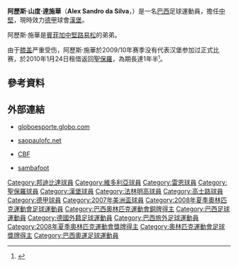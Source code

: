 {{noteta
|G1=德甲
|T=zh-hans:阿莱士·席尔瓦;zh-hk:阿歷斯·施華;zh-tw:阿萊士·席爾瓦;
|1=zh-hans:阿莱士;zh-hk:阿歷斯;zh-tw:阿萊士;
|2=zh-hans:桑德罗;zh-hk:山度;zh-tw:桑德羅;
|3=zh-hans:席尔瓦;zh-hk:施華;zh-tw:席爾瓦;
|4=zh-hans:庞特普雷塔;zh-hk:邦迪比達;zh-tw:龐特普雷塔;
|5=zh-hans:路易松;zh-hk:雷沙奧;zh-tw:路易松;
}}
{{Football player infobox
| playername          = 阿歷斯·施華<br>''Alex Silva''
| fullname            = Alex Sandro da Silva
| dateofbirth         = {{Birth date and age|1985|3|10|mf=y}} 
| cityofbirth         = [[安帕羅_(聖保羅州)|安帕羅]]
| countryofbirth      = {{BRA}}
| height              = {{height|m=1.92}}
| currentclub         = [[聖保羅足球俱樂部|聖保羅]]<br />由[[漢堡足球俱樂部|漢堡]]借用
| clubnumber          = ''TBA''<!--2-->
| position            = [[中堅|中堅]]
| youthyears          = 2002-03
| youthclubs          = [[邦迪比達|邦迪比達]]
| years               = 2003-05<br />2005<br />2006-08<br />2008- <br />2010-
| clubs               = [[维多利亚体育俱乐部|維多利亞]]<br />→ [[雷恩足球俱樂部|雷恩]]<br />[[聖保羅足球俱樂部|聖保羅]]<br />[[漢堡足球俱樂部|漢堡]]<br />→ [[聖保羅足球俱樂部|聖保羅]]
| caps(goals)         = 35 (0)<br />{{0}}0 (0)<br />44 (5)<br />17 (0)<br />{{0}}0 (0)
| nationalyears       = 2007-
| nationalteam        = [[巴西國家足球隊|巴西]]
| nationalcaps(goals) = {{0}}2 (0)
| pcupdate            = 2010年1月25日 (一) 04:11 (UTC)
| ntupdate            = 2008年9月14日
}}
{{MedalTop}}
{{MedalCountry|{{BRA}}}}
{{MedalSport | 男子[[足球|足球]]}}
{{MedalBronze | [[2008年夏季奧林匹克運動會|2008年北京]] | [[2008年夏季奧林匹克運動會男子足球比賽|隊際]]}}
{{MedalBottom}}

'''阿歷斯·山度·達施華'''（'''Alex Sandro da Silva'''，{{bd|1985年|3月10日|catidx=Silva, Alex Sandro de}}）是一名[[巴西|巴西]]足球運動員，擔任[[中堅|中堅]]，現時效力[[德甲|德甲]]球會[[漢堡足球俱樂部|漢堡]]。

阿歷斯·施華是[[賓菲加|賓菲加]][[中堅|中堅]][[路易松|路易松]]的弟弟。

由于[[膝盖|膝盖]]严重受伤，阿歷斯·施華於2009/10年赛季没有代表汉堡参加过正式比赛，於2010年1月24日租借返回[[聖保羅足球俱樂部|聖保羅]]，為期長達1年半<small><ref>{{cite news |language=zh-hans |url=http://www.dfo.cn/dfo/show.asp?id=10078 |title=汉堡出租两位守将 塔瓦雷斯增援纽伦堡 |publisher=德国足球在线 |date=2010-01-25 |accessdate=2010-01-25 |deadurl=yes |archiveurl=https://web.archive.org/web/20100329181306/http://dfo.cn/dfo/show.asp?id=10078 |archivedate=2010-03-29 }}</ref></small>。

==參考資料==
{{reflist}}

==外部連結==
*{{pt icon}} [https://web.archive.org/web/20071011101132/http://globoesporte.globo.com/ESP/0%2C%2CAAL6594-4286%2C00.html globoesporte.globo.com]
*{{pt icon}} [http://www.saopaulofc.net/spfc/4NOVO1.asp?PLC_txt_ukey=390450931215TTB3GS saopaulofc.net] {{Wayback|url=http://www.saopaulofc.net/spfc/4NOVO1.asp?PLC_txt_ukey=390450931215TTB3GS |date=20160308073206 }}
*{{pt icon}} [http://200.159.15.35/registro/registro.aspx?s=160840 CBF] {{Wayback|url=http://200.159.15.35/registro/registro.aspx?s=160840 |date=20090212104251 }}
*{{en icon}} [https://web.archive.org/web/20081226044430/http://www.sambafoot.co.uk/players/1595_Alex_Silva.html sambafoot]

<!--{{漢堡球員名單}}-->
{{2008年奧運會男子足球巴西參賽名單}}

{{DEFAULTSORT:Silva, Alex Sandro de}}
[[Category:邦迪比達球員|Category:邦迪比達球員]]
[[Category:維多利亞球員|Category:維多利亞球員]]
[[Category:雷恩球員|Category:雷恩球員]]
[[Category:聖保羅球員|Category:聖保羅球員]]
[[Category:漢堡球員|Category:漢堡球員]]
[[Category:法林明高球員|Category:法林明高球員]]
[[Category:高士路球員|Category:高士路球員]]
[[Category:德甲球員|Category:德甲球員]]
[[Category:2007年美洲盃球員|Category:2007年美洲盃球員]]
[[Category:2008年夏季奧林匹克運動會足球運動員|Category:2008年夏季奧林匹克運動會足球運動員]]
[[Category:巴西奧林匹克運動會銅牌得主|Category:巴西奧林匹克運動會銅牌得主]]
[[Category:巴西足球運動員|Category:巴西足球運動員]]
[[Category:德國外籍足球運動員|Category:德國外籍足球運動員]]
[[Category:巴西旅外足球運動員|Category:巴西旅外足球運動員]]
[[Category:2008年夏季奧林匹克運動會獎牌得主|Category:2008年夏季奧林匹克運動會獎牌得主]]
[[Category:奧林匹克運動會足球獎牌得主|Category:奧林匹克運動會足球獎牌得主]]
[[Category:巴西奧運足球運動員|Category:巴西奧運足球運動員]]